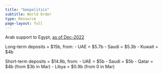 ```yaml
---
title: "Geopolitics"
subtitle: World Order
type: Resource
page-layout: full
---
```


Arab support to Egypt, [as of Dec-2022](https://twitter.com/ZiadMDaoud/status/1688474308681568256)

Long-term deposits = $15b, from:
- UAE = $5.7b
- Saudi = $5.3b
- Kuwait = $4b

Short-term deposits = $14.9b, from:
- UAE = $5b
- Saudi = $5b
- Qatar = $4b (from $3b in Mar)
- Libya = $0.9b (from 0 in Mar)